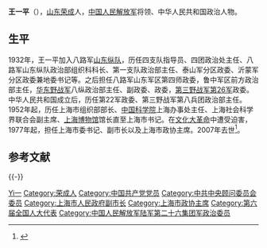 {{Otheruses|王一平}}

'''王一平'''（{{bd|1914年||2007年|catIdx=Wang王}}），[[山东|山东]][[荣成|荣成]]人，[[中国人民解放军|中国人民解放军]]将领、中华人民共和国政治人物。

== 生平 ==
1932年，王一平加入八路军[[山东纵队|山东纵队]]，历任四支队指导员、四团政治处主任、八路军山东纵队政治部组织科科长、第一支队政治部主任、泰山军分区政委、沂蒙军分区政委兼地委书记等。之后担任八路军山东军区第四师政委，鲁中军区前方政治部主任，[[华东野战军|华东野战军]]八纵政治部主任、副政委、政委，[[第三野战军|第三野战军]][[第26军|第26军]]政委。中华人民共和国成立后，历任第22军政委、第三野战军第八兵团政治部主任。1952年起，历任上海市组织部部长、[[中国科学院|中国科学院]]上海办事处主任、上海社会科学界联合会副主席、[[上海博物馆|上海博物馆]]馆长直至上海市书记。在[[文化大革命|文化大革命]]中遭受迫害，1977年起，担任上海市委书记、副市长以及上海市政协主席。2007年去世<ref>{{Cite web |url=http://cpc.people.com.cn/GB/64093/64387/5705411.html |title=王一平同志逝世 |accessdate=2011-01-08 |archive-date=2011-08-28 |archive-url=https://web.archive.org/web/20110828155500/http://cpc.people.com.cn/GB/64093/64387/5705411.html |dead-url=no }}</ref>。

== 参考文献 ==
{{Reflist}}

{{-}}
{{中国人物小作品}}
{{中华人民共和国上海市正职领导人}}

{{Authority control}}
{{DEFAULTSORT:Wang王}}
[[Category:王姓|Yi一]]
[[Category:荣成人|Category:荣成人]]
[[Category:中国共产党党员|Category:中国共产党党员]]
[[Category:中共中央顾问委员会委员|Category:中共中央顾问委员会委员]]
[[Category:上海市人民政府副市长|Category:上海市人民政府副市长]]
[[Category:上海市政协主席|Category:上海市政协主席]]
[[Category:第六届全国人大代表|Category:第六届全国人大代表]]
[[Category:中国人民解放军陆军第二十六集团军政治委员|Category:中国人民解放军陆军第二十六集团军政治委员]]